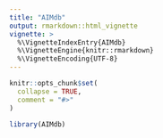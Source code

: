 ```yaml
---
title: "AIMdb"
output: rmarkdown::html_vignette
vignette: >
  %\VignetteIndexEntry{AIMdb}
  %\VignetteEngine{knitr::rmarkdown}
  %\VignetteEncoding{UTF-8}
---
```


```r
knitr::opts_chunk$set(
  collapse = TRUE,
  comment = "#>"
)
```

```r
library(AIMdb)
```
